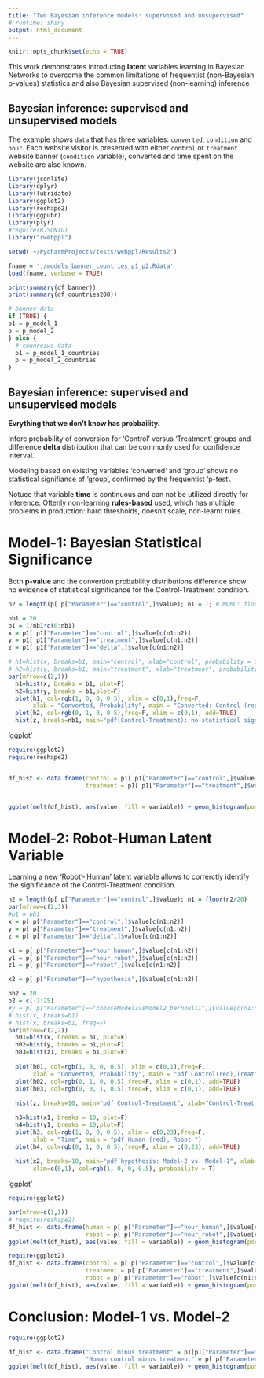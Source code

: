 ```yaml
---
title: "Two Bayesian inference models: supervised and unsupervised"
# runtime: shiny
output: html_document
---
```


```r
knitr::opts_chunk$set(echo = TRUE)
```

This work demonstrates introducing  **latent** variables learning in Bayesian Networks to overcome the common limitations of frequentist (non-Bayesian p-values) statistics and also Bayesian supervised (non-learning) inference 


## Bayesian inference: supervised and unsupervised models

The example shows `data` that has three variables: `converted`, 
`condition` and `hour`. Each website visitor is presented with either `control` or `treatment`  website banner (`condition` variable),  converted and time spent on the website
are also known.

```r

library(jsonlite)
library(dplyr)
library(lubridate)
library(ggplot2)
library(reshape2)
library(ggpubr)
library(plyr)
#require(RJSONIO) 
library("rwebppl")
```

```r
setwd('~/PycharmProjects/tests/webppl/Results2')

fname = './models_banner_countries_p1_p2.Rdata'
load(fname, verbose = TRUE)

print(summary(df_banner))
print(summary(df_countries200))

# banner data
if (TRUE) {
p1 = p_model_1
p = p_model_2
} else {
  # counreiws data
  p1 = p_model_1_countries
  p = p_model_2_countries
}
```

## Bayesian inference: supervised and unsupervised models

**Evrything that we don't know has probbaility.**

Infere probability of conversion for 'Control' versus 'Treatment' groups and difference **delta** distribution that can be commonly used for confidence interval.

Modeling based on existing variables 'converted' and 'group' shows no statistical 
signifiance of 'group', confirmed by the frequentist 'p-test'.  

Notuce that variable **time** is continuous and can not be utilized directly for inference.
Oftenly non-learning **rules-based** used, which has multiple problems in production: hard thresholds, doesn't scale, non-learnt rules.


# Model-1: Bayesian Statistical Significance    

Both **p-value** and the convertion probability distributions difference show no evidence of statistical significance for the Control-Treatment condition. 

```r
n2 = length(p[ p["Parameter"]=="control",]$value); n1 = 1; # MCMC: floor(n2/20)

nb1 = 20
b1 = 1/nb1*c(0:nb1)
x = p1[ p1["Parameter"]=="control",]$value[c(n1:n2)]
y = p1[ p1["Parameter"]=="treatment",]$value[c(n1:n2)]
z = p1[ p1["Parameter"]=="delta",]$value[c(n1:n2)]

# h1=hist(x, breaks=b1, main="control", xlab="control", probability = T)
# h2=hist(y, breaks=b1, main="treatment", xlab="treatment", probability = T)
par(mfrow=c(2,1))
  h1=hist(x, breaks = b1, plot=F)
  h2=hist(y, breaks = b1,plot=F)
  plot(h1, col=rgb(1, 0, 0, 0.5), xlim = c(0,1),freq=F,
       xlab = "Converted, Probability", main = "Converted: Control (red) vs. Treatment ")
  plot(h2, col=rgb(0, 1, 0, 0.5),freq=F, xlim = c(0,1), add=TRUE)
  hist(z, breaks=nb1, main="pdf(Control-Treatment): no statistical signifiance", xlab="Control-Treatment", col=rgb(1, 0, 0, 0.5), probability = T)
```

'ggplot'


```r
require(ggplot2)
require(reshape2)


df_hist <- data.frame(control = p1[ p1["Parameter"]=="control",]$value[c(n1:n2)],
                      treatment = p1[ p1["Parameter"]=="treatment",]$value[c(n1:n2)])


ggplot(melt(df_hist), aes(value, fill = variable)) + geom_histogram(position = "dodge",binwidth=0.01) 
```


# Model-2: Robot-Human Latent Variable

Learning a new 'Robot'-'Human' latent variable allows to correrctly identify the significance of the Control-Treatment condition.

```r

n2 = length(p[ p["Parameter"]=="control",]$value); n1 = floor(n2/20)
par(mfrow=c(2,3))
#b1 = nb1
x = p[ p["Parameter"]=="control",]$value[c(n1:n2)]
y = p[ p["Parameter"]=="treatment",]$value[c(n1:n2)]
z = p[ p["Parameter"]=="delta",]$value[c(n1:n2)]

x1 = p[ p["Parameter"]=="hour_human",]$value[c(n1:n2)]
y1 = p[ p["Parameter"]=="hour_robot",]$value[c(n1:n2)]
z1 = p[ p["Parameter"]=="robot",]$value[c(n1:n2)]

x2 = p[ p["Parameter"]=="hypothesis",]$value[c(n1:n2)]

nb2 = 20
b2 = c(-3:25)
#y = p[ p["Parameter"]=="chooseModel1vsModel2_bernoulli",]$value[c(n1:n2)]
# hist(x, breaks=b1)
# hist(x, breaks=b1, freq=F)
par(mfrow=c(2,2))
  h01=hist(x, breaks = b1, plot=F)
  h02=hist(y, breaks = b1,plot=F)
  h03=hist(z1, breaks = b1,plot=F)
  
  plot(h01, col=rgb(1, 0, 0, 0.5), xlim = c(0,1),freq=F,
       xlab = "Converted, Probability", main = "pdf Control(red),Treatment (green),Robot ")
  plot(h02, col=rgb(0, 1, 0, 0.5),freq=F, xlim = c(0,1), add=TRUE)
  plot(h03, col=rgb(0, 0, 1, 0.5),freq=F, xlim = c(0,1), add=TRUE)
  
  hist(z, breaks=10, main="pdf Control-Treatment", xlab="Control-Treatment", col=rgb(1, 0, 0, 0.5), probability = T)

  h3=hist(x1, breaks = 10, plot=F)
  h4=hist(y1, breaks = 10,plot=F)
  plot(h3, col=rgb(1, 0, 0, 0.5), xlim = c(0,23),freq=F,
       xlab = "Time", main = "pdf Human (red), Robot ")
  plot(h4, col=rgb(0, 1, 0, 0.5),freq=F, xlim = c(0,23), add=TRUE)
  
  hist(x2, breaks=10, main="pdf hypothesis: Model-2 vs. Model-1", xlab="Probability, Model-1", 
       xlim=c(0,1), col=rgb(1, 0, 0, 0.5), probability = T)

```


'ggplot'

```r
require(ggplot2)

par(mfrow=c(1,1))
# require(reshape2)
df_hist <- data.frame(human = p[ p["Parameter"]=="hour_human",]$value[c(n1:n2)],
                      robot = p[ p["Parameter"]=="hour_robot",]$value[c(n1:n2)])
ggplot(melt(df_hist), aes(value, fill = variable)) + geom_histogram(position = "dodge",binwidth=1)
```

```r
require(ggplot2)
df_hist <- data.frame(control = p[ p["Parameter"]=="control",]$value[c(n1:n2)],
                      treatment = p[ p["Parameter"]=="treatment",]$value[c(n1:n2)],
                      robot = p[ p["Parameter"]=="robot",]$value[c(n1:n2)])
ggplot(melt(df_hist), aes(value, fill = variable)) + geom_histogram(position = "dodge",binwidth=0.05)
```

# Conclusion: Model-1 vs. Model-2

```r
require(ggplot2)

df_hist <- data.frame("Control minus treatment" = p1[p1["Parameter"]=="delta",]$value,
                      "Human control minus treatment" = p[ p["Parameter"]=="delta",]$value)
ggplot(melt(df_hist), aes(value, fill = variable)) + geom_histogram(position = "dodge",binwidth=0.04)
``` 



